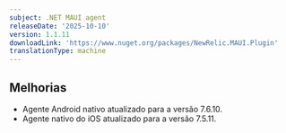 ```yaml
---
subject: .NET MAUI agent
releaseDate: '2025-10-10'
version: 1.1.11
downloadLink: 'https://www.nuget.org/packages/NewRelic.MAUI.Plugin'
translationType: machine
---
```


## Melhorias

* Agente Android nativo atualizado para a versão 7.6.10.
* Agente nativo do iOS atualizado para a versão 7.5.11.